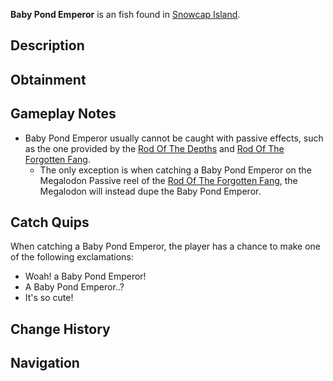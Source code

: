 {{FishInfobox
|image          = Baby Pond Emperor.png
|rarity         = Exotic
|sea            = First Sea
|location       = [[Snowcap Island]]
|sublocation    = Freshwater
|sources        = Fishing Rod
|nopassive      = 1
|radar_location = 
|prog_speed     = -80
|xp             = 100
|weather        = Clear
|time           = 
|season         = Winter
|bait           = Squid
|base_weight    = 2
|base_value     = 5000
|weight_range   = 1.5
|base_chance    = 0.5
|base_resil     = 10
}}
'''Baby Pond Emperor''' is an {{Rarity|Exotic}} fish found in [[Snowcap Island]].

== Description ==
{{Description|It's a mini Pond Emperor!|Bestiary Entry}}

== Obtainment ==
{{Description|Found in Snowcap Pond.|Bestiary Hint}}
{{Fish Availability|
Snowcap Island/Freshwater Pond
|top_rods      = 
Great Rod of Oscar\69648.32\192323.88;
Astralhook Rod\64254.48\194356.79;
Ethereal Prism Rod\62102.46\187579.2;
Leviathan's Fang Rod\61761.08\204132.62;
Seraphic Rod\60469.36\194971.84;
Resourceful Rod\45696.12\130911.29;
Destiny Rod\46539.42\131266.2;
Free Spirit Rod\45640.05\214072.77;
Fang of the Eclipse\51718.64\199271.64;
Flimsy Rod\21948.58\197249.88;
Tempest Rod\57499.9\195645.46;
Training Rod\20514.31\194297.07;
No-Life Rod\54415.72\191719.52;
Challenger's Rod\54174.85\192708.34;
Rod Of The Forgotten Fang\52639.27\171037.41;
Rod Of The Exalted One\44952.99\140676.62;
Rod Of The Depths\43196.81\143724.74;
Trident Rod\42871.56\175040.42;
Zeus Rod\39650.11\144834.31;
Blazebringer Rod\39102.89\142835.43;
Depthseeker Rod\37771.56\145101.07;
Verdant Shear Rod\37702.39\142985.86;
Avalanche Rod\31998.11\123561.95;
Volcanic Rod\31163.59\113834.69;
Steady Rod\9917.24\41919.04
|recommended   = Ethereal Prism Rod
}}

== Gameplay Notes ==
* Baby Pond Emperor usually cannot be caught with passive effects, such as the one provided by the [[Rod Of The Depths]] and [[Rod Of The Forgotten Fang]].
** The only exception is when catching a Baby Pond Emperor on the Megalodon Passive reel of the [[Rod Of The Forgotten Fang]], the Megalodon will instead dupe the Baby Pond Emperor.

== Catch Quips ==
When catching a Baby Pond Emperor, the player has a chance to make one of the following exclamations:
* Woah! a Baby Pond Emperor!
* A Baby Pond Emperor..?
* It's so cute!

== Change History ==
{{Change History|{{subst:Current Version}}}}

== Navigation ==
{{Fish Navbox|Snowcap Island}}